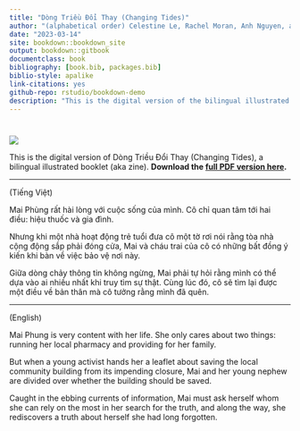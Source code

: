 ```yaml
--- 
title: "Dòng Triều Đổi Thay (Changing Tides)"
author: "(alphabetical order) Celestine Le, Rachel Moran, Anh Nguyen, and Sarah Nguyễn"
date: "2023-03-14"
site: bookdown::bookdown_site
output: bookdown::gitbook
documentclass: book
bibliography: [book.bib, packages.bib]
biblio-style: apalike
link-citations: yes
github-repo: rstudio/bookdown-demo
description: "This is the digital version of the bilingual illustrated booklet (aka zine) 'Dòng Triều Đổi Thay' or 'Changing Tides'."
---
```


# {-}

![](~/Library/CloudStorage/OneDrive-UW/VietMisinfoResearch/changing-tides/content-vn/changingTides-cover-front.png)

This is the digital version of Dòng Triều Đổi Thay (Changing Tides), a bilingual illustrated booklet (aka zine). **Download the [full PDF version here](~/Library/CloudStorage/OneDrive-UW/VietMisinfoResearch/changing-tides/content-vn/Nguyen-2023-DongTrieuDoiThay-changingTides.pdf).**

---

(Tiếng Việt)

Mai Phùng rất hài lòng với cuộc sống của mình. Cô chỉ quan tâm tới hai điều: hiệu thuốc và gia đình.

Nhưng khi một nhà hoạt động trẻ tuổi đưa cô một tờ rơi nói rằng tòa nhà cộng động sắp phải đóng cửa, Mai và cháu trai của cô có những bất đồng ý kiến khi bàn về việc bảo vệ nơi này.

Giữa dòng chảy thông tin không ngừng, Mai phải tự hỏi rằng mình có thể dựa vào ai nhiều nhất khi truy tìm sự thật. Cùng lúc đó, cô sẽ tìm lại được một điều về bản thân mà cô tưởng rằng mình đã quên.

---

(English)

Mai Phung is very content with her life. She only cares about two things: running her local pharmacy and providing for her family.

But when a young activist hands her a leaflet about saving the local community building from its impending closure, Mai and her young nephew are divided over whether the building should be saved. 

Caught in the ebbing currents of information, Mai must ask herself whom she can rely on the most in her search for the truth, and along the way, she rediscovers a truth about herself she had long forgotten.


